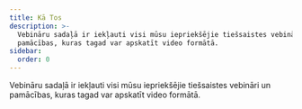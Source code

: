 ```yaml
---
title: Kā Tos
description: >-
  Vebināru sadaļā ir iekļauti visi mūsu iepriekšējie tiešsaistes vebināri un
  pamācības, kuras tagad var apskatīt video formātā.
sidebar:
  order: 0
---
```


Vebināru sadaļā ir iekļauti visi mūsu iepriekšējie tiešsaistes vebināri un pamācības, kuras tagad var apskatīt video formātā.

<CloudinaryImage width="700" height="525" resize="scale" quality="best" alt="Drīzumā" src="academy/webinars" errorImage="noimage_opaque_nyrtl0.png" />

